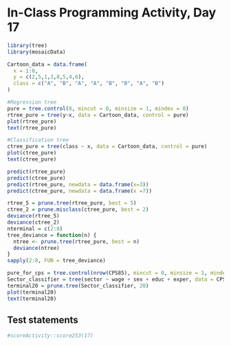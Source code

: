 # In-Class Programming Activity, Day 17

```r
library(tree)
library(mosaicData)
```


```r
Cartoon_data = data.frame(
  x = 1:8,
  y = c(2,5,1,3,8,5,4,6),
  class = c("A", "B", "A", "A", "B", "B", "A", "B")
)

```

```r
#Regression tree
pure = tree.control(8, mincut = 0, minsize = 1, mindev = 0)
rtree_pure = tree(y~x, data = Cartoon_data, control = pure)
plot(rtree_pure)
text(rtree_pure)
```

```r
#Classification tree
ctree_pure = tree(class ~ x, data = Cartoon_data, control = pure)
plot(ctree_pure)
text(ctree_pure)
```

```r
predict(rtree_pure)
predict(ctree_pure)
predict(rtree_pure, newdata = data.frame(x=3))
predict(ctree_pure, newdata = data.frame(x =7))
```

```r
rtree_5 = prune.tree(rtree_pure, best = 5)
ctree_2 = prune.misclass(ctree_pure, best = 2)
deviance(rtree_5)
deviance(ctree_2)
nterminal = c(2:8)
tree_deviance = function(n) {
  ntree <- prune.tree(rtree_pure, best = n)
  deviance(ntree)
}
sapply(2:8, FUN = tree_deviance)  
```

```r
pure_for_cps = tree.control(nrow(CPS85), mincut = 0, minsize = 1, mindev = 0)
Sector_classifier = tree(sector ~ wage + sex + educ + exper, data = CPS85, control = pure_for_cps)
terminal20 = prune.tree(Sector_classifier, 20)
plot(terminal20)
text(terminal20)
```


## Test statements

```r
#scoreActivity::score253(17)
```